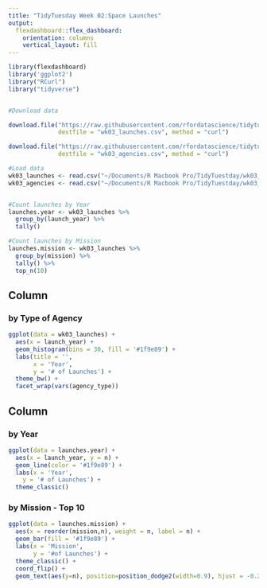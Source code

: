 ```yaml
---
title: "TidyTuesday Week 02:Space Launches"
output: 
  flexdashboard::flex_dashboard:
    orientation: columns
    vertical_layout: fill
---
```


```r
library(flexdashboard)
library('ggplot2')
library("RCurl")
library("tidyverse")


#Download data

download.file("https://raw.githubusercontent.com/rfordatascience/tidytuesday/master/data/2019/2019-01-15/launches.csv", 
              destfile = "wk03_launches.csv", method = "curl")

download.file("https://raw.githubusercontent.com/rfordatascience/tidytuesday/master/data/2019/2019-01-15/agencies.csv", 
              destfile = "wk03_agencies.csv", method = "curl")

#Load data
wk03_launches <- read.csv("~/Documents/R Macbook Pro/TidyTuestday/wk03_launches.csv", stringsAsFactors=FALSE)
wk03_agencies <- read.csv("~/Documents/R Macbook Pro/TidyTuestday/wk03_agencies.csv", stringsAsFactors=FALSE)


#Count launches by Year
launches.year <- wk03_launches %>%
  group_by(launch_year) %>%
  tally()

#Count launches by Mission
launches.mission <- wk03_launches %>%
  group_by(mission) %>%
  tally() %>%
  top_n(10) 

```

Column {data-width=650}
-----------------------------------------------------------------------

### by Type of Agency

```r
ggplot(data = wk03_launches) +
  aes(x = launch_year) +
  geom_histogram(bins = 30, fill = '#1f9e89') +
  labs(title = '',
       x = 'Year',
       y = '# of Launches') +
  theme_bw() +
  facet_wrap(vars(agency_type))

```

Column {data-width=350}
-----------------------------------------------------------------------

### by Year

```r

ggplot(data = launches.year) +
  aes(x = launch_year, y = n) +
  geom_line(color = '#1f9e89') +
  labs(x = 'Year',
    y = '# of Launches') +
  theme_classic()

```

### by Mission - Top 10

```r
ggplot(data = launches.mission) +
  aes(x = reorder(mission,n), weight = n, label = n) +
  geom_bar(fill = '#1f9e89') +
  labs(x = 'Mission',
       y = '#of Launches') +
  theme_classic() +
  coord_flip() +
  geom_text(aes(y=n), position=position_dodge2(width=0.9), hjust = -0.25) 
 

```

